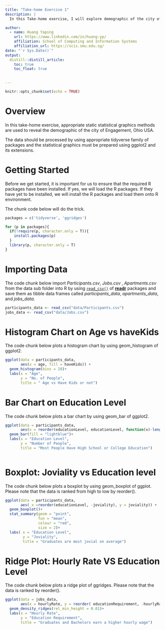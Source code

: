 ```yaml
---
title: "Take-home Exercise 1"
description: |
  In this Take-home exercise, I will explore demographic of the city of Engagement, Ohio USA by using appropriate static statistical graphics methods. The data should be processed by using appropriate [`tidyverse`](https://www.tidyverse.org/) family of packages and the statistical graphics must be prepared using [`ggplot2`](https://ggplot2.tidyverse.org/) and its extensions.

author:
  - name: Huang Yaping
    url: https://www.linkedin.com/in/huang-yp/
    affiliation: School of Computing and Information Systems
    affiliation_url: https://scis.smu.edu.sg/
date: "`r Sys.Date()`"
output: 
  distill::distill_article:
    toc: true
    toc_float: true
  
  
---
```


```r
knitr::opts_chunk$set(echo = TRUE)
```

# Overview

In this take-home exercise, appropriate static statistical graphics methods are used to reveal the demographic of the city of Engagement, Ohio USA. 

The data should be processed by using appropriate tidyverse family of packages and the statistical graphics must be prepared using ggplot2 and its extensions.

# Getting Started

Before we get started, it is important for us to ensure that the required R packages have been installed. If yes, we will load the R packages. If they have yet to be installed, we will install the R packages and load them onto R environment.

The chunk code below will do the trick.

```r
packages = c('tidyverse', 'ggridges')

for (p in packages){
  if(!require(p, character.only = T)){
    install.packages(p) 
  }
  library(p, character.only = T)
}


```

# Importing Data

The code chunk below import *Participants.csv*, *Jobs.csv *, *Apartments.csv* from the data sub folder into R by using [`read_csv()`](https://readr.tidyverse.org/reference/read_delim.html) of [**readr** ](https://readr.tidyverse.org/) packages and save them as tibble data frames called *participants_data*, *apartments_data*, and *jobs_data*. 

```r
participants_data <- read_csv("data/Participants.csv")
jobs_data <- read_csv("data/Jobs.csv")

```

# Histogram Chart on Age vs haveKids

The code chunk below plots a histogram chart by using geom_histogram of ggplot2. 

```r
ggplot(data = participants_data, 
       aes(x = age, fill = haveKids)) +
  geom_histogram(bins = 20)+
  labs(x = "Age",
       y = "No. of People",
       title = " Age vs Have Kids or not")

```

# Bar Chart on Education Level

The code chunk below plots a bar chart by using geom_bar of ggplot2. 

```r
ggplot(data = participants_data, 
       aes(x = reorder(educationLevel, educationLevel, function(x)-length(x)))) +
  geom_bar(fill = "lightblue")+
  labs(x = "Education Level",
       y = "Number of People",
       title = "Most People Have High School or College Education")
  
```

# Boxplot: Joviality vs Education level 

The code chunk below plots a boxplot by using geom_boxplot of ggplot. 
Please note that the data is ranked from high to low by reorder(). 

```r
ggplot(data = participants_data, 
       aes( x =reorder(educationLevel, -joviality), y = joviality)) +
  geom_boxplot()+
  stat_summary(geom = "point",
               fun = "mean",
               colour = "red",
               size = 2)+
  labs( x = "Education Level",
        y = "Joviality",
        title = "Graduates are most jovial on average")

```


# Ridge Plot: Hourly Rate VS Education Level

The code chunk below plots a ridge plot of ggridges. Please note that the data is ranked by reorder(). 

```r

ggplot(data = jobs_data,
       aes(x = hourlyRate, y = reorder( educationRequirement, -hourlyRate))) +
  geom_density_ridges(rel_min_height = 0.01)+
  labs(x = "Hourly Rate",
       y = "Education Requirement", 
       title = "Graduates and Bachelors earn a higher hourly wage")

```